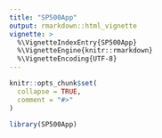 ```yaml
---
title: "SP500App"
output: rmarkdown::html_vignette
vignette: >
  %\VignetteIndexEntry{SP500App}
  %\VignetteEngine{knitr::rmarkdown}
  %\VignetteEncoding{UTF-8}
---
```


```r
knitr::opts_chunk$set(
  collapse = TRUE,
  comment = "#>"
)
```

```r
library(SP500App)
```
